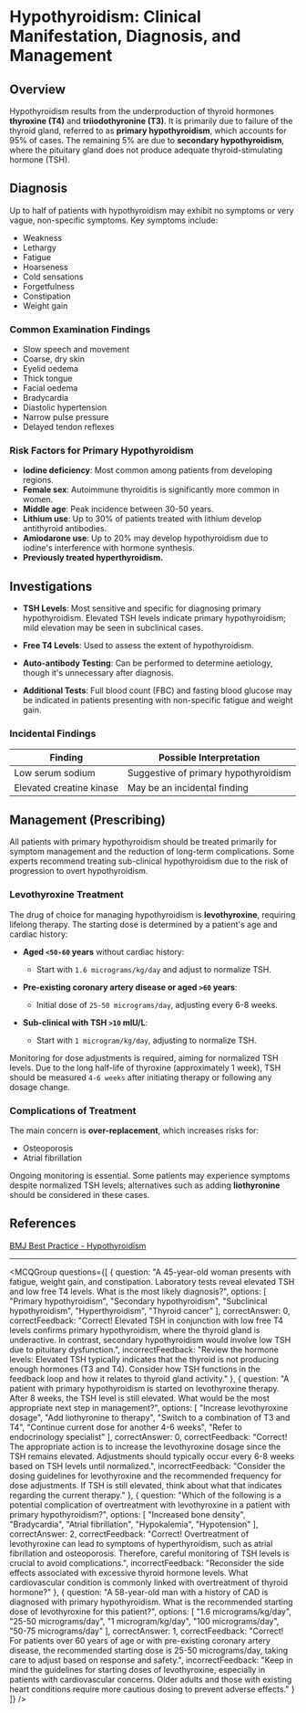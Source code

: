 
# Hypothyroidism: Clinical Manifestation, Diagnosis, and Management

## Overview

Hypothyroidism results from the underproduction of thyroid hormones **thyroxine (T4)** and **triiodothyronine (T3)**. It is primarily due to failure of the thyroid gland, referred to as **primary hypothyroidism**, which accounts for 95% of cases. The remaining 5% are due to **secondary hypothyroidism**, where the pituitary gland does not produce adequate thyroid-stimulating hormone (TSH).

## Diagnosis

Up to half of patients with hypothyroidism may exhibit no symptoms or very vague, non-specific symptoms. Key symptoms include:

- Weakness
- Lethargy
- Fatigue
- Hoarseness
- Cold sensations
- Forgetfulness
- Constipation
- Weight gain

### Common Examination Findings

- Slow speech and movement
- Coarse, dry skin
- Eyelid oedema
- Thick tongue
- Facial oedema
- Bradycardia
- Diastolic hypertension
- Narrow pulse pressure
- Delayed tendon reflexes

### Risk Factors for Primary Hypothyroidism

- **Iodine deficiency**: Most common among patients from developing regions.
- **Female sex**: Autoimmune thyroiditis is significantly more common in women.
- **Middle age**: Peak incidence between 30-50 years.
- **Lithium use**: Up to 30% of patients treated with lithium develop antithyroid antibodies.
- **Amiodarone use**: Up to 20% may develop hypothyroidism due to iodine's interference with hormone synthesis.
- **Previously treated hyperthyroidism.**

## Investigations

- **TSH Levels**: Most sensitive and specific for diagnosing primary hypothyroidism. Elevated TSH levels indicate primary hypothyroidism; mild elevation may be seen in subclinical cases.
  
- **Free T4 Levels**: Used to assess the extent of hypothyroidism.

- **Auto-antibody Testing**: Can be performed to determine aetiology, though it's unnecessary after diagnosis.

- **Additional Tests**: Full blood count (FBC) and fasting blood glucose may be indicated in patients presenting with non-specific fatigue and weight gain. 

### Incidental Findings

| Finding                     | Possible Interpretation                |
|----------------------------|---------------------------------------|
| Low serum sodium           | Suggestive of primary hypothyroidism  |
| Elevated creatine kinase   | May be an incidental finding          |

## Management (Prescribing)

All patients with primary hypothyroidism should be treated primarily for symptom management and the reduction of long-term complications. Some experts recommend treating sub-clinical hypothyroidism due to the risk of progression to overt hypothyroidism.

### Levothyroxine Treatment

The drug of choice for managing hypothyroidism is **levothyroxine**, requiring lifelong therapy. The starting dose is determined by a patient's age and cardiac history:

- **Aged `<50-60` years** without cardiac history: 
  - Start with `1.6 micrograms/kg/day` and adjust to normalize TSH.
  
- **Pre-existing coronary artery disease or aged `>60` years**: 
  - Initial dose of `25-50 micrograms/day`, adjusting every 6-8 weeks.

- **Sub-clinical with TSH `>10` mIU/L**: 
  - Start with `1 microgram/kg/day`, adjusting to normalize TSH.

Monitoring for dose adjustments is required, aiming for normalized TSH levels. Due to the long half-life of thyroxine (approximately 1 week), TSH should be measured `4-6 weeks` after initiating therapy or following any dosage change.

### Complications of Treatment

The main concern is **over-replacement**, which increases risks for:

- Osteoporosis
- Atrial fibrillation

Ongoing monitoring is essential. Some patients may experience symptoms despite normalized TSH levels; alternatives such as adding **liothyronine** should be considered in these cases.

## References

[BMJ Best Practice - Hypothyroidism](https://bestpractice.bmj.com/topics/en-gb/535?q=Hypothyroidism,%20primary&c=suggested)

---

<MCQGroup questions={[
  {
    question: "A 45-year-old woman presents with fatigue, weight gain, and constipation. Laboratory tests reveal elevated TSH and low free T4 levels. What is the most likely diagnosis?",
    options: [
      "Primary hypothyroidism",
      "Secondary hypothyroidism",
      "Subclinical hypothyroidism",
      "Hyperthyroidism",
      "Thyroid cancer"
    ],
    correctAnswer: 0,
    correctFeedback: "Correct! Elevated TSH in conjunction with low free T4 levels confirms primary hypothyroidism, where the thyroid gland is underactive. In contrast, secondary hypothyroidism would involve low TSH due to pituitary dysfunction.",
    incorrectFeedback: "Review the hormone levels: Elevated TSH typically indicates that the thyroid is not producing enough hormones (T3 and T4). Consider how TSH functions in the feedback loop and how it relates to thyroid gland activity."
  },
  {
    question: "A patient with primary hypothyroidism is started on levothyroxine therapy. After 8 weeks, the TSH level is still elevated. What would be the most appropriate next step in management?",
    options: [
      "Increase levothyroxine dosage",
      "Add liothyronine to therapy",
      "Switch to a combination of T3 and T4",
      "Continue current dose for another 4-6 weeks",
      "Refer to endocrinology specialist"
    ],
    correctAnswer: 0,
    correctFeedback: "Correct! The appropriate action is to increase the levothyroxine dosage since the TSH remains elevated. Adjustments should typically occur every 6-8 weeks based on TSH levels until normalized.",
    incorrectFeedback: "Consider the dosing guidelines for levothyroxine and the recommended frequency for dose adjustments. If TSH is still elevated, think about what that indicates regarding the current therapy."
  },
  {
    question: "Which of the following is a potential complication of overtreatment with levothyroxine in a patient with primary hypothyroidism?",
    options: [
      "Increased bone density",
      "Bradycardia",
      "Atrial fibrillation",
      "Hypokalemia",
      "Hypotension"
    ],
    correctAnswer: 2,
    correctFeedback: "Correct! Overtreatment of levothyroxine can lead to symptoms of hyperthyroidism, such as atrial fibrillation and osteoporosis. Therefore, careful monitoring of TSH levels is crucial to avoid complications.",
    incorrectFeedback: "Reconsider the side effects associated with excessive thyroid hormone levels. What cardiovascular condition is commonly linked with overtreatment of thyroid hormone?"
  },
  {
    question: "A 58-year-old man with a history of CAD is diagnosed with primary hypothyroidism. What is the recommended starting dose of levothyroxine for this patient?",
    options: [
      "1.6 micrograms/kg/day",
      "25-50 micrograms/day",
      "1 microgram/kg/day",
      "100 micrograms/day",
      "50-75 micrograms/day"
    ],
    correctAnswer: 1,
    correctFeedback: "Correct! For patients over 60 years of age or with pre-existing coronary artery disease, the recommended starting dose is 25-50 micrograms/day, taking care to adjust based on response and safety.",
    incorrectFeedback: "Keep in mind the guidelines for starting doses of levothyroxine, especially in patients with cardiovascular concerns. Older adults and those with existing heart conditions require more cautious dosing to prevent adverse effects."
  }
]} />